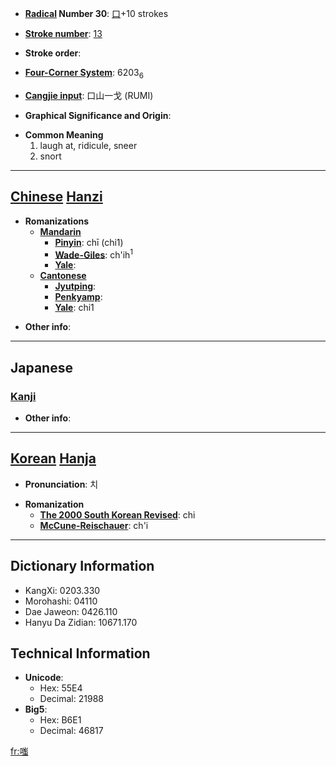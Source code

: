 * '''[[Wiktionary:Chinese radical index| Radical]] Number 30''': [[Wiktionary:Chinese radical index 口|口]]+10 strokes

* '''[[Wiktionary:Chinese total strokes index|Stroke number]]''': [[Wiktionary:Chinese total strokes index 13|13]]

* '''Stroke order''': 

* '''[[Wiktionary:Chinese four corner index|Four-Corner System]]''': 6203<sub>6</sub>

* '''[[Wiktionary:Chinese Cangjie index|Cangjie input]]''': 口山一戈 (RUMI)

* '''Graphical Significance and Origin''': 

* '''Common Meaning'''
*#laugh at, ridicule, sneer
*# snort


----

== [[Chinese]] [[Hanzi]] ==

* '''Romanizations'''
** '''[[Mandarin]]'''
*** '''[[Pinyin]]''': chī (chi1)
*** '''[[Wade-Giles]]''': ch'ih<sup>1</sup>
*** '''[[Yale]]''': 
** '''[[Cantonese]]'''
*** '''[[Jyutping]]''':
*** '''[[Penkyamp]]''': 
*** '''[[Yale]]''': chi1

* '''Other info''': 

----

==Japanese==
===[[Kanji]]===
{{kanji|on readings=[[し]] (shi)
|kun readings=[[わらう]] (warau)
}}

* '''Other info''':  

----

== [[Korean]] [[Hanja]] ==

* '''Pronunciation''': 치

* '''Romanization'''
** '''[[The 2000 South Korean Revised Romanization|The 2000 South Korean Revised]]''': chi
** '''[[McCune-Reischauer]]''': ch'i

----

== Dictionary Information ==

* KangXi: 0203.330
* Morohashi: 04110
* Dae Jaweon: 0426.110
* Hanyu Da Zidian: 10671.170

== Technical Information ==

* '''Unicode''':
** Hex: 55E4
** Decimal: 21988
* '''Big5''':
** Hex: B6E1
** Decimal: 46817

[[fr:嗤]]